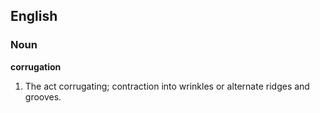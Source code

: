 ==English==

===Noun===

'''corrugation'''

#The act corrugating; contraction into wrinkles or alternate ridges and grooves.